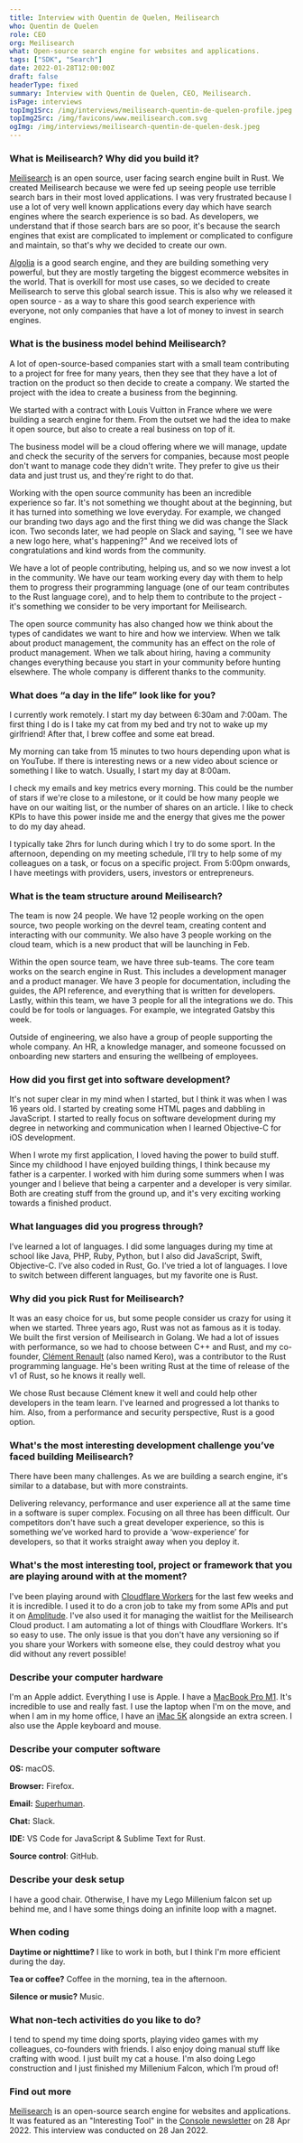 ```yaml
---
title: Interview with Quentin de Quelen, Meilisearch
who: Quentin de Quelen
role: CEO
org: Meilisearch
what: Open-source search engine for websites and applications.
tags: ["SDK", "Search"]
date: 2022-01-28T12:00:00Z
draft: false
headerType: fixed
summary: Interview with Quentin de Quelen, CEO, Meilisearch.
isPage: interviews
topImg1Src: /img/interviews/meilisearch-quentin-de-quelen-profile.jpeg
topImg2Src: /img/favicons/www.meilisearch.com.svg
ogImg: /img/interviews/meilisearch-quentin-de-quelen-desk.jpeg
---
```


### What is Meilisearch? Why did you build it?

[Meilisearch](https://www.meilisearch.com/) is an open source, user facing
search engine built in Rust. We created Meilisearch because we were fed up
seeing people use terrible search bars in their most loved applications. I was
very frustrated because I use a lot of very well known applications every day
which have search engines where the search experience is so bad. As developers,
we understand that if those search bars are so poor, it's because the search
engines that exist are complicated to implement or complicated to configure and
maintain, so that's why we decided to create our own.

[Algolia](https://www.algolia.com/) is a good search engine, and they are
building something very powerful, but they are mostly targeting the biggest
ecommerce websites in the world. That is overkill for most use cases, so we
decided to create Meilisearch to serve this global search issue. This is also
why we released it open source - as a way to share this good search experience
with everyone, not only companies that have a lot of money to invest in search
engines.

### What is the business model behind Meilisearch?

A lot of open-source-based companies start with a small team contributing to a
project for free for many years, then they see that they have a lot of traction
on the product so then decide to create a company. We started the project with
the idea to create a business from the beginning.

We started with a contract with Louis Vuitton in France where we were building a
search engine for them. From the outset we had the idea to make it open source,
but also to create a real business on top of it.

The business model will be a cloud offering where we will manage, update and
check the security of the servers for companies, because most people don't want
to manage code they didn't write. They prefer to give us their data and just
trust us, and they're right to do that.

Working with the open source community has been an incredible experience so far.
It's not something we thought about at the beginning, but it has turned into
something we love everyday. For example, we changed our branding two days ago
and the first thing we did was change the Slack icon. Two seconds later, we had
people on Slack and saying, "I see we have a new logo here, what's happening?"
And we received lots of congratulations and kind words from the community.

We have a lot of people contributing, helping us, and so we now invest a lot in
the community. We have our team working every day with them to help them to
progress their programming language (one of our team contributes to the Rust
language core), and to help them to contribute to the project - it's something
we consider to be very important for Meilisearch.

The open source community has also changed how we think about the types of
candidates we want to hire and how we interview. When we talk about product
management, the community has an effect on the role of product management. When
we talk about hiring, having a community changes everything because you start in
your community before hunting elsewhere. The whole company is different thanks
to the community.

### What does “a day in the life” look like for you?

I currently work remotely. I start my day between 6:30am and 7:00am. The first
thing I do is I take my cat from my bed and try not to wake up my girlfriend!
After that, I brew coffee and some eat bread.

My morning can take from 15 minutes to two hours depending upon what is on
YouTube. If there is interesting news or a new video about science or something
I like to watch. Usually, I start my day at 8:00am.

I check my emails and key metrics every morning. This could be the number of
stars if we're close to a milestone, or it could be how many people we have on
our waiting list, or the number of shares on an article. I like to check KPIs to
have this power inside me and the energy that gives me the power to do my day
ahead.

I typically take 2hrs for lunch during which I try to do some sport. In the
afternoon, depending on my meeting schedule, I’ll try to help some of my
colleagues on a task, or focus on a specific project. From 5:00pm onwards, I
have meetings with providers, users, investors or entrepreneurs.

### What is the team structure around Meilisearch?

The team is now 24 people. We have 12 people working on the open source, two
people working on the devrel team, creating content and interacting with our
community. We also have 3 people working on the cloud team, which is a new
product that will be launching in Feb.

Within the open source team, we have three sub-teams. The core team works on the
search engine in Rust. This includes a development manager and a product
manager. We have 3 people for documentation, including the guides, the API
reference, and everything that is written for developers. Lastly, within this
team, we have 3 people for all the integrations we do. This could be for tools
or languages. For example, we integrated Gatsby this week.

Outside of engineering, we also have a group of people supporting the whole
company. An HR, a knowledge manager, and someone focussed on onboarding new
starters and ensuring the wellbeing of employees.

### How did you first get into software development?

It's not super clear in my mind when I started, but I think it was when I was 16
years old. I started by creating some HTML pages and dabbling in JavaScript. I
started to really focus on software development during my degree in networking
and communication when I learned Objective-C for iOS development.

When I wrote my first application, I loved having the power to build stuff.
Since my childhood I have enjoyed building things, I think because my father is
a carpenter. I worked with him during some summers when I was younger and I
believe that being a carpenter and a developer is very similar. Both are
creating stuff from the ground up, and it's very exciting working towards a
finished product.

### What languages did you progress through?

I’ve learned a lot of languages. I did some languages during my time at school
like Java, PHP, Ruby, Python, but I also did JavaScript, Swift, Objective-C.
I’ve also coded in Rust, Go. I’ve tried a lot of languages. I love to switch
between different languages, but my favorite one is Rust.

### Why did you pick Rust for Meilisearch?

It was an easy choice for us, but some people consider us crazy for using it
when we started. Three years ago, Rust was not as famous as it is today. We
built the first version of Meilisearch in Golang. We had a lot of issues with
performance, so we had to choose between C++ and Rust, and my co-founder,
[Clément Renault](https://github.com/Kerollmops) (also named Kero), was a
contributor to the Rust programming language. He's been writing Rust at the time
of release of the v1 of Rust, so he knows it really well.

We chose Rust because Clément knew it well and could help other developers in
the team learn. I've learned and progressed a lot thanks to him. Also, from a
performance and security perspective, Rust is a good option.

### What's the most interesting development challenge you’ve faced building Meilisearch?

There have been many challenges. As we are building a search engine, it's
similar to a database, but with more constraints.

Delivering relevancy, performance and user experience all at the same time in a
software is super complex. Focusing on all three has been difficult. Our
competitors don't have such a great developer experience, so this is something
we’ve worked hard to provide a ‘wow-experience’ for developers, so that it works
straight away when you deploy it.

### What's the most interesting tool, project or framework that you are playing around with at the moment?

I've been playing around with
[Cloudflare Workers](https://workers.cloudflare.com/) for the last few weeks and
it is incredible. I used it to do a cron job to take my from some APIs and put
it on [Amplitude](https://amplitude.com/). I've also used it for managing the
waitlist for the Meilisearch Cloud product. I am automating a lot of things with
Cloudflare Workers. It's so easy to use. The only issue is that you don't have
any versioning so if you share your Workers with someone else, they could
destroy what you did without any revert possible!

### Describe your computer hardware

I'm an Apple addict. Everything I use is Apple. I have a
[MacBook Pro M1](https://www.apple.com/macbook-pro-13/). It's incredible to use
and really fast. I use the laptop when I'm on the move, and when I am in my home
office, I have an [iMac 5K](https://www.apple.com/imac-27/) alongside an extra
screen. I also use the Apple keyboard and mouse.

### Describe your computer software

**OS:** macOS.

**Browser:** Firefox.

**Email:** [Superhuman](https://superhuman.com/).

**Chat:** Slack.

**IDE:** VS Code for JavaScript & Sublime Text for Rust.

**Source control**: GitHub.

### Describe your desk setup

<ImageProvider center src="/img/interviews/meilisearch-quentin-de-quelen-desk.jpeg" alt="The desk of Quentin de Quelen, Meilisearch" />

I have a good chair. Otherwise, I have my Lego Millenium falcon set up behind
me, and I have some things doing an infinite loop with a magnet.

### When coding

**Daytime or nighttime?** I like to work in both, but I think I'm more efficient
during the day.

**Tea or coffee?** Coffee in the morning, tea in the afternoon.

**Silence or music?** Music.

### What non-tech activities do you like to do?

I tend to spend my time doing sports, playing video games with my colleagues,
co-founders with friends. I also enjoy doing manual stuff like crafting with
wood. I just built my cat a house. I'm also doing Lego construction and I just
finished my Millenium Falcon, which I’m proud of!

### Find out more

[Meilisearch](https://www.meilisearch.com/) is an open-source search engine for
websites and applications. It was featured as an "Interesting Tool" in the
[Console newsletter](/) on 28 Apr 2022. This interview was conducted on 28
Jan 2022.

